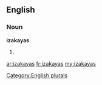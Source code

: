 ==English==

===Noun===
'''izakayas'''

# {{plural of|[[izakaya]]}}

[[Category:English plurals]]

[[ar:izakayas]]
[[fr:izakayas]]
[[my:izakayas]]